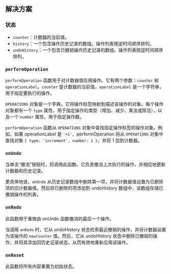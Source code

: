 
## 解决方案

### 状态

* `counter`：计数器的当前值。
* `history`：一个包含操作历史记录的数组。操作列表按逆时间顺序排列。
* `undoHistory`：一个包含已撤销操作历史记录的数组。操作列表按逆时间顺序排列。

### `performOperation`

`performOperation` 函数用于对计数器值应用操作。它有两个参数：`counter` 和 `operationLabel`。`counter` 是计数器的当前值，`operationLabel` 是一个字符串，用于指定要执行的操作。

`OPERATIONS` 对象是一个字典，它将操作标签映射到描述该操作的对象。每个操作对象都有一个 `type` 属性，用于指定操作的类型（增加、减少、乘法或除法），以及一个 `number` 属性，用于指定操作数。

`performOperation` 函数从 `OPERATIONS` 对象中查找指定操作标签的操作对象。例如，如果 operationLabel 是 `'+1'`，performOperation 将从 `OPERATIONS` 对象中查找对象 `{ type: 'increment', number: 1 }`，并将 1 加到计数器。

### `onUndo`

当单击“撤消”按钮时，将调用此函数。它负责撤消上次执行的操作，并相应地更新计数器和历史记录。

更具体地说，`onUndo` 从历史记录数组中删除第一项，并将计数器值设置为已删除项的旧计数器值。然后将已删除的项添加到 undoHistory 数组中，该数组存储已撤销操作的列表。

### `onRedo`

此函数用于重做由 onUndo 函数撤消的最后一个操作。

当调用 `onRedo` 时，它从 undoHistory 状态检索最近撤销的操作，并将计数器设置为该操作的 `newCounter` 值。然后，它从 undoHistory 状态中删除已撤销的操作，并将其添加回历史记录状态，从而有效地重新应用该操作。

### `onReset`

此函数将所有内容重置为初始状态。

<TestCases />
